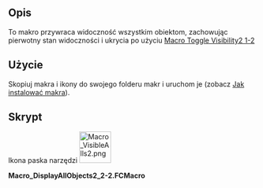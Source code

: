 <languages/>

{{Macro/pl
|Name=Macro Toggle Visibility2 2-2
|translate=Macro Toggle Visibility2 2-2
|Icon=Macro_VisibleAlls2.png
|Description={{ColoredParagraph|DarkRed|Yellow|To makro musi być używane razem z '''Macro_Toggle_Visibility2_1-2'''}}<br/>To makro przywraca widoczność wszystkim obiektom, zachowując pierwotny stan widoczności i ukrycia po użyciu [[Macro_Toggle_Visibility2_1-2/pl|Macro Toggle Visibility2 1-2]]
|Author=openfablab
|Version=00.02b
|Date=2017-07-27
|FCVersion=All
|Download=[https://wiki.freecad.org/images/e/ec/Macro_VisibleAlls2.png Ikona paska narzędzi]
|SeeAlso=[[Macro_Toggle_Visibility2_1-2/pl|Macro Toggle Visibility2 1-2]]<br/>[[Macro_Toggle_Visibility/pl|Macro Toggle Visibility]]
}}

<span id="Description"></span>
==Opis==

{{ColoredText|To makro musi być używane z '''[[Macro_Toggle_Visibility2_1-2/pl|Macro Toggle Visibility2 1-2]]'''}}

To makro przywraca widoczność wszystkim obiektom, zachowując pierwotny stan widoczności i ukrycia po użyciu [[Macro_Toggle_Visibility2_1-2/pl|Macro Toggle Visibility2 1-2]]

<span id="Usage"></span>
==Użycie==

Skopiuj makra i ikony do swojego folderu makr i uruchom je (zobacz [[How_to_install_macros/pl|Jak instalować makra]]).

<span id="Script"></span>
==Skrypt==

Ikona paska narzędzi [[File:Macro_VisibleAlls2.png|64px]]

'''Macro_DisplayAllObjects2_2-2.FCMacro'''

{{MacroCode|code=

import FreeCAD
#original name "Macro_VisibleAlls" pratical name "Macro_Toggle_Visibility2_2-2" "Macro_Toggle_Visibility2_1-2" associate with "Macro_Toggle_Visibility2_2-2"
__title__="Macro_DisplayAllObjects2_2-2"
__author__ = "openfablab"
__url__     = "https://freecad.org/index-fr.html"
__version__ = "00.00b"
__date__    = "27/07/2017"

try:
    for ShapeNameObj in FreeCAD.actual:   # displyed alls objects
        #print ShapeNameObj
        FreeCADGui.ActiveDocument.getObject(ShapeNameObj).Visibility = True
except Exception:
    None }}